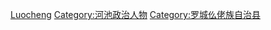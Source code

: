 [[Category:广西壮族自治区县长|Luocheng]]
[[Category:河池政治人物|Category:河池政治人物]]
[[Category:罗城仫佬族自治县|Category:罗城仫佬族自治县]]